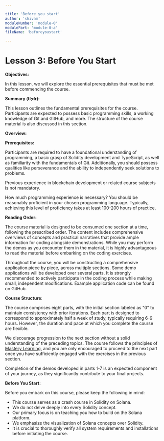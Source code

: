 ```yaml
---

title: 'Before you start'
author: 'shivam'
moduleNumber: 'module-0'
modulePart: 'module-0-a'
fileName: 'beforeyoustart'

---
```



# **Lesson 3: Before You Start**

**Objectives:**

In this lesson, we will explore the essential prerequisites that must be met before commencing the course.

**Summary (tl;dr):**

This lesson outlines the fundamental prerequisites for the course. Participants are expected to possess basic programming skills, a working knowledge of Git and GitHub, and more. The structure of the course material is also discussed in this section.

**Overview:**

**Prerequisites:**

Participants are required to have a foundational understanding of programming, a basic grasp of Solidity development and TypeScript, as well as familiarity with the fundamentals of Git. Additionally, you should possess qualities like perseverance and the ability to independently seek solutions to problems.

Previous experience in blockchain development or related course subjects is not mandatory.

How much programming experience is necessary? You should be reasonably proficient in your chosen programming language. Typically, achieving this level of proficiency takes at least 100-200 hours of practice.

**Reading Order:**

The course material is designed to be consumed one section at a time, following the prescribed order. The content includes comprehensive overviews of concepts and practical narratives that provide ample information for coding alongside demonstrations. While you may perform the demos as you encounter them in the material, it is highly advantageous to read the material before embarking on the coding exercises.

Throughout the course, you will be constructing a comprehensive application piece by piece, across multiple sections. Some demo applications will be developed over several parts. It is strongly recommended to actively participate in the coding process while making small, independent modifications. Example application code can be found on GitHub.

**Course Structure:**

The course comprises eight parts, with the initial section labeled as "0" to maintain consistency with prior iterations. Each part is designed to correspond to approximately half a week of study, typically requiring 6-9 hours. However, the duration and pace at which you complete the course are flexible.

We discourage progression to the next section without a solid understanding of the preceding topics. The course follows the principles of [Mastery Learning](https://en.wikipedia.org/wiki/Mastery_learning), and you are only encouraged to proceed to the next part once you have sufficiently engaged with the exercises in the previous section.

Completion of the demos developed in parts 1-7 is an expected component of your journey, as they significantly contribute to your final projects.

**Before You Start:**

Before you embark on this course, please keep the following in mind:

- This course serves as a crash course in Solidity on Solana.
- We do not delve deeply into every Solidity concept.
- Our primary focus is on teaching you how to build on the Solana platform.
- We emphasize the visualization of Solana concepts over Solidity.
- It is crucial to thoroughly verify all system requirements and installations before initiating the course.